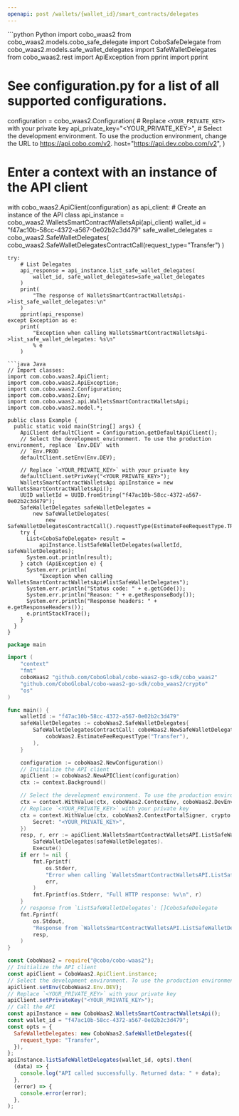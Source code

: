 ```yaml
---
openapi: post /wallets/{wallet_id}/smart_contracts/delegates
---
```


<RequestExample>
```python Python
import cobo_waas2
from cobo_waas2.models.cobo_safe_delegate import CoboSafeDelegate
from cobo_waas2.models.safe_wallet_delegates import SafeWalletDelegates
from cobo_waas2.rest import ApiException
from pprint import pprint

# See configuration.py for a list of all supported configurations.
configuration = cobo_waas2.Configuration(
    # Replace `<YOUR_PRIVATE_KEY>` with your private key
    api_private_key="<YOUR_PRIVATE_KEY>",
    # Select the development environment. To use the production environment, change the URL to https://api.cobo.com/v2.
    host="https://api.dev.cobo.com/v2",
)
# Enter a context with an instance of the API client
with cobo_waas2.ApiClient(configuration) as api_client:
    # Create an instance of the API class
    api_instance = cobo_waas2.WalletsSmartContractWalletsApi(api_client)
    wallet_id = "f47ac10b-58cc-4372-a567-0e02b2c3d479"
    safe_wallet_delegates = cobo_waas2.SafeWalletDelegates(
        cobo_waas2.SafeWalletDelegatesContractCall(request_type="Transfer")
    )

    try:
        # List Delegates
        api_response = api_instance.list_safe_wallet_delegates(
            wallet_id, safe_wallet_delegates=safe_wallet_delegates
        )
        print(
            "The response of WalletsSmartContractWalletsApi->list_safe_wallet_delegates:\n"
        )
        pprint(api_response)
    except Exception as e:
        print(
            "Exception when calling WalletsSmartContractWalletsApi->list_safe_wallet_delegates: %s\n"
            % e
        )

```
```java Java
// Import classes:
import com.cobo.waas2.ApiClient;
import com.cobo.waas2.ApiException;
import com.cobo.waas2.Configuration;
import com.cobo.waas2.Env;
import com.cobo.waas2.api.WalletsSmartContractWalletsApi;
import com.cobo.waas2.model.*;

public class Example {
  public static void main(String[] args) {
    ApiClient defaultClient = Configuration.getDefaultApiClient();
    // Select the development environment. To use the production environment, replace `Env.DEV` with
    // `Env.PROD
    defaultClient.setEnv(Env.DEV);

    // Replace `<YOUR_PRIVATE_KEY>` with your private key
    defaultClient.setPrivKey("<YOUR_PRIVATE_KEY>");
    WalletsSmartContractWalletsApi apiInstance = new WalletsSmartContractWalletsApi();
    UUID walletId = UUID.fromString("f47ac10b-58cc-4372-a567-0e02b2c3d479");
    SafeWalletDelegates safeWalletDelegates =
        new SafeWalletDelegates(
            new SafeWalletDelegatesContractCall().requestType(EstimateFeeRequestType.TRANSFER));
    try {
      List<CoboSafeDelegate> result =
          apiInstance.listSafeWalletDelegates(walletId, safeWalletDelegates);
      System.out.println(result);
    } catch (ApiException e) {
      System.err.println(
          "Exception when calling WalletsSmartContractWalletsApi#listSafeWalletDelegates");
      System.err.println("Status code: " + e.getCode());
      System.err.println("Reason: " + e.getResponseBody());
      System.err.println("Response headers: " + e.getResponseHeaders());
      e.printStackTrace();
    }
  }
}

```
```go Go
package main

import (
	"context"
	"fmt"
	coboWaas2 "github.com/CoboGlobal/cobo-waas2-go-sdk/cobo_waas2"
	"github.com/CoboGlobal/cobo-waas2-go-sdk/cobo_waas2/crypto"
	"os"
)

func main() {
	walletId := "f47ac10b-58cc-4372-a567-0e02b2c3d479"
	safeWalletDelegates := coboWaas2.SafeWalletDelegates{
		SafeWalletDelegatesContractCall: coboWaas2.NewSafeWalletDelegatesContractCall(
			coboWaas2.EstimateFeeRequestType("Transfer"),
		),
	}

	configuration := coboWaas2.NewConfiguration()
	// Initialize the API client
	apiClient := coboWaas2.NewAPIClient(configuration)
	ctx := context.Background()

	// Select the development environment. To use the production environment, replace coboWaas2.DevEnv with coboWaas2.ProdEnv
	ctx = context.WithValue(ctx, coboWaas2.ContextEnv, coboWaas2.DevEnv)
	// Replace `<YOUR_PRIVATE_KEY>` with your private key
	ctx = context.WithValue(ctx, coboWaas2.ContextPortalSigner, crypto.Ed25519Signer{
		Secret: "<YOUR_PRIVATE_KEY>",
	})
	resp, r, err := apiClient.WalletsSmartContractWalletsAPI.ListSafeWalletDelegates(ctx, walletId).
		SafeWalletDelegates(safeWalletDelegates).
		Execute()
	if err != nil {
		fmt.Fprintf(
			os.Stderr,
			"Error when calling `WalletsSmartContractWalletsAPI.ListSafeWalletDelegates``: %v\n",
			err,
		)
		fmt.Fprintf(os.Stderr, "Full HTTP response: %v\n", r)
	}
	// response from `ListSafeWalletDelegates`: []CoboSafeDelegate
	fmt.Fprintf(
		os.Stdout,
		"Response from `WalletsSmartContractWalletsAPI.ListSafeWalletDelegates`: %v\n",
		resp,
	)
}

```
```javascript JavaScript
const CoboWaas2 = require("@cobo/cobo-waas2");
// Initialize the API client
const apiClient = CoboWaas2.ApiClient.instance;
// Select the development environment. To use the production environment, replace `Env.DEV` with `Env.PROD`
apiClient.setEnv(CoboWaas2.Env.DEV);
// Replace `<YOUR_PRIVATE_KEY>` with your private key
apiClient.setPrivateKey("<YOUR_PRIVATE_KEY>");
// Call the API
const apiInstance = new CoboWaas2.WalletsSmartContractWalletsApi();
const wallet_id = "f47ac10b-58cc-4372-a567-0e02b2c3d479";
const opts = {
  SafeWalletDelegates: new CoboWaas2.SafeWalletDelegates({
    request_type: "Transfer",
  }),
};
apiInstance.listSafeWalletDelegates(wallet_id, opts).then(
  (data) => {
    console.log("API called successfully. Returned data: " + data);
  },
  (error) => {
    console.error(error);
  },
);

```
</RequestExample>